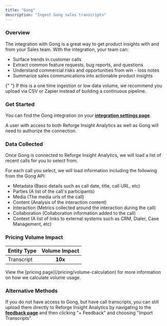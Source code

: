 ```yaml
---
title: "Gong"
description: "Ingest Gong sales transcripts"
---
```


### Overview

The integration with Gong is a great way to get product insights with and from your Sales team. With the integration, your team can:

- Surface trends in customer calls
- Extract common feature requests, bug reports, and questions
- Understand commercial risks and opportunities from win - loss notes
- Summarize sales communications into actionable product insights

<Note>
  {" "}
  If this is a one time ingestion or low data volume, we recommend you upload via
  CSV or Zapier instead of building a continuous pipeline.
</Note>

### Get Started

You can find the Gong integration on your **[integration settings page](https://insights.reforge.com/w/default/settings/integrations/gong)**.

A user with access to both Reforge Insight Analytics as well as Gong will need to authorize the connection.

<Steps>
  <Step title='Go to "Settings"' />
  <Step title='Click "Integrations" in the navigation menu' />
  <Step title='Click "Gong"' />
  <Step title='Click "Connect"' />
  <Step title="If necessary, log in to Gong using the appropriate account" />
  <Step title="Review and approve the permissions requested" />
  <Step title="Once confirmed, you will be returned to Reforge Insight Analytics where you can select transcripts to analyze" />
</Steps>

### Data Collected

Once Gong is connected to Reforge Insight Analytics, we will load a list of recent calls for you to select from.

For each call you select, we will load information including the following from the Gong API:

- Metadata (Basic details such as call date, title, call URL, etc)
- Parties (A list of the call's participants)
- Media (The media urls of the call)
- Content (Analysis of the interaction content)
- Interaction (Metrics collected around the interaction during the call)
- Collaboration (Collaboration information added to the call)
- Context (A list of links to external systems such as CRM, Dialer, Case Management, etc)

### Pricing Volume Impact

| Entity Type | Volume Impact |
| :---------- | :-----------: |
| Transcript  |    **10x**    |

<Info>
  View the [pricing page](/pricing/volume-calculation) for more information on
  how we calculate volume usage.
</Info>

### Alternative Methods

If you do not have access to Gong, but have call transcripts, you can still upload them directly to Reforge Insight Analytics by navigating to the
**[feedback page](https://insights.reforge.com/w/default/snippets/feedback)** and then clicking "+ Feedback" and choosing "Import Transcripts".
